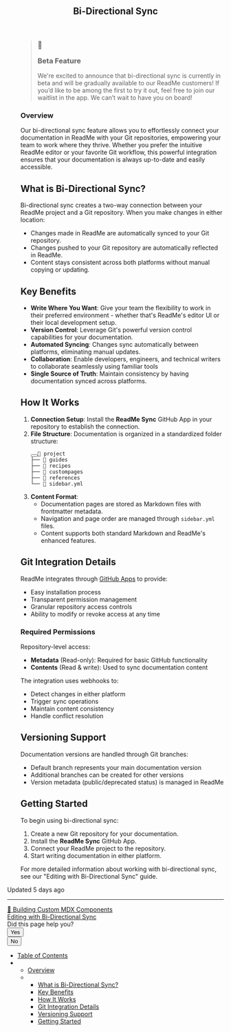 <article class="rm-Article "><header id="content-head"><div class="row clearfix"><div class="col-xs-9"><h1>Bi-Directional Sync</h1></div></div></header><div class="grid-container-fluid" id="content-container"><section class="content-body grid-75"><div class="rm-Markdown markdown-body rm-Markdown markdown-body ng-non-bindable" data-testid="RDMD" style="margin-left: 31px;"><style>/*! tailwindcss v4.0.3 | MIT License | https://tailwindcss.com */
@layer theme, base, components, utilities;
@layer theme {
  .readme-tailwind, .readme-tailwind :host {
    --font-sans: ui-sans-serif, system-ui, sans-serif, 'Apple Color Emoji', 'Segoe UI Emoji',
    'Segoe UI Symbol', 'Noto Color Emoji';
    --font-serif: ui-serif, Georgia, Cambria, 'Times New Roman', Times, serif;
    --font-mono: ui-monospace, SFMono-Regular, Menlo, Monaco, Consolas, 'Liberation Mono',
    'Courier New', monospace;
    --color-red-50: oklch(0.971 0.013 17.38);
    --color-red-100: oklch(0.936 0.032 17.717);
    --color-red-200: oklch(0.885 0.062 18.334);
    --color-red-300: oklch(0.808 0.114 19.571);
    --color-red-400: oklch(0.704 0.191 22.216);
    --color-red-500: oklch(0.637 0.237 25.331);
    --color-red-600: oklch(0.577 0.245 27.325);
    --color-red-700: oklch(0.505 0.213 27.518);
    --color-red-800: oklch(0.444 0.177 26.899);
    --color-red-900: oklch(0.396 0.141 25.723);
    --color-red-950: oklch(0.258 0.092 26.042);
    --color-orange-50: oklch(0.98 0.016 73.684);
    --color-orange-100: oklch(0.954 0.038 75.164);
    --color-orange-200: oklch(0.901 0.076 70.697);
    --color-orange-300: oklch(0.837 0.128 66.29);
    --color-orange-400: oklch(0.75 0.183 55.934);
    --color-orange-500: oklch(0.705 0.213 47.604);
    --color-orange-600: oklch(0.646 0.222 41.116);
    --color-orange-700: oklch(0.553 0.195 38.402);
    --color-orange-800: oklch(0.47 0.157 37.304);
    --color-orange-900: oklch(0.408 0.123 38.172);
    --color-orange-950: oklch(0.266 0.079 36.259);
    --color-amber-50: oklch(0.987 0.022 95.277);
    --color-amber-100: oklch(0.962 0.059 95.617);
    --color-amber-200: oklch(0.924 0.12 95.746);
    --color-amber-300: oklch(0.879 0.169 91.605);
    --color-amber-400: oklch(0.828 0.189 84.429);
    --color-amber-500: oklch(0.769 0.188 70.08);
    --color-amber-600: oklch(0.666 0.179 58.318);
    --color-amber-700: oklch(0.555 0.163 48.998);
    --color-amber-800: oklch(0.473 0.137 46.201);
    --color-amber-900: oklch(0.414 0.112 45.904);
    --color-amber-950: oklch(0.279 0.077 45.635);
    --color-yellow-50: oklch(0.987 0.026 102.212);
    --color-yellow-100: oklch(0.973 0.071 103.193);
    --color-yellow-200: oklch(0.945 0.129 101.54);
    --color-yellow-300: oklch(0.905 0.182 98.111);
    --color-yellow-400: oklch(0.852 0.199 91.936);
    --color-yellow-500: oklch(0.795 0.184 86.047);
    --color-yellow-600: oklch(0.681 0.162 75.834);
    --color-yellow-700: oklch(0.554 0.135 66.442);
    --color-yellow-800: oklch(0.476 0.114 61.907);
    --color-yellow-900: oklch(0.421 0.095 57.708);
    --color-yellow-950: oklch(0.286 0.066 53.813);
    --color-lime-50: oklch(0.986 0.031 120.757);
    --color-lime-100: oklch(0.967 0.067 122.328);
    --color-lime-200: oklch(0.938 0.127 124.321);
    --color-lime-300: oklch(0.897 0.196 126.665);
    --color-lime-400: oklch(0.841 0.238 128.85);
    --color-lime-500: oklch(0.768 0.233 130.85);
    --color-lime-600: oklch(0.648 0.2 131.684);
    --color-lime-700: oklch(0.532 0.157 131.589);
    --color-lime-800: oklch(0.453 0.124 130.933);
    --color-lime-900: oklch(0.405 0.101 131.063);
    --color-lime-950: oklch(0.274 0.072 132.109);
    --color-green-50: oklch(0.982 0.018 155.826);
    --color-green-100: oklch(0.962 0.044 156.743);
    --color-green-200: oklch(0.925 0.084 155.995);
    --color-green-300: oklch(0.871 0.15 154.449);
    --color-green-400: oklch(0.792 0.209 151.711);
    --color-green-500: oklch(0.723 0.219 149.579);
    --color-green-600: oklch(0.627 0.194 149.214);
    --color-green-700: oklch(0.527 0.154 150.069);
    --color-green-800: oklch(0.448 0.119 151.328);
    --color-green-900: oklch(0.393 0.095 152.535);
    --color-green-950: oklch(0.266 0.065 152.934);
    --color-emerald-50: oklch(0.979 0.021 166.113);
    --color-emerald-100: oklch(0.95 0.052 163.051);
    --color-emerald-200: oklch(0.905 0.093 164.15);
    --color-emerald-300: oklch(0.845 0.143 164.978);
    --color-emerald-400: oklch(0.765 0.177 163.223);
    --color-emerald-500: oklch(0.696 0.17 162.48);
    --color-emerald-600: oklch(0.596 0.145 163.225);
    --color-emerald-700: oklch(0.508 0.118 165.612);
    --color-emerald-800: oklch(0.432 0.095 166.913);
    --color-emerald-900: oklch(0.378 0.077 168.94);
    --color-emerald-950: oklch(0.262 0.051 172.552);
    --color-teal-50: oklch(0.984 0.014 180.72);
    --color-teal-100: oklch(0.953 0.051 180.801);
    --color-teal-200: oklch(0.91 0.096 180.426);
    --color-teal-300: oklch(0.855 0.138 181.071);
    --color-teal-400: oklch(0.777 0.152 181.912);
    --color-teal-500: oklch(0.704 0.14 182.503);
    --color-teal-600: oklch(0.6 0.118 184.704);
    --color-teal-700: oklch(0.511 0.096 186.391);
    --color-teal-800: oklch(0.437 0.078 188.216);
    --color-teal-900: oklch(0.386 0.063 188.416);
    --color-teal-950: oklch(0.277 0.046 192.524);
    --color-cyan-50: oklch(0.984 0.019 200.873);
    --color-cyan-100: oklch(0.956 0.045 203.388);
    --color-cyan-200: oklch(0.917 0.08 205.041);
    --color-cyan-300: oklch(0.865 0.127 207.078);
    --color-cyan-400: oklch(0.789 0.154 211.53);
    --color-cyan-500: oklch(0.715 0.143 215.221);
    --color-cyan-600: oklch(0.609 0.126 221.723);
    --color-cyan-700: oklch(0.52 0.105 223.128);
    --color-cyan-800: oklch(0.45 0.085 224.283);
    --color-cyan-900: oklch(0.398 0.07 227.392);
    --color-cyan-950: oklch(0.302 0.056 229.695);
    --color-sky-50: oklch(0.977 0.013 236.62);
    --color-sky-100: oklch(0.951 0.026 236.824);
    --color-sky-200: oklch(0.901 0.058 230.902);
    --color-sky-300: oklch(0.828 0.111 230.318);
    --color-sky-400: oklch(0.746 0.16 232.661);
    --color-sky-500: oklch(0.685 0.169 237.323);
    --color-sky-600: oklch(0.588 0.158 241.966);
    --color-sky-700: oklch(0.5 0.134 242.749);
    --color-sky-800: oklch(0.443 0.11 240.79);
    --color-sky-900: oklch(0.391 0.09 240.876);
    --color-sky-950: oklch(0.293 0.066 243.157);
    --color-blue-50: oklch(0.97 0.014 254.604);
    --color-blue-100: oklch(0.932 0.032 255.585);
    --color-blue-200: oklch(0.882 0.059 254.128);
    --color-blue-300: oklch(0.809 0.105 251.813);
    --color-blue-400: oklch(0.707 0.165 254.624);
    --color-blue-500: oklch(0.623 0.214 259.815);
    --color-blue-600: oklch(0.546 0.245 262.881);
    --color-blue-700: oklch(0.488 0.243 264.376);
    --color-blue-800: oklch(0.424 0.199 265.638);
    --color-blue-900: oklch(0.379 0.146 265.522);
    --color-blue-950: oklch(0.282 0.091 267.935);
    --color-indigo-50: oklch(0.962 0.018 272.314);
    --color-indigo-100: oklch(0.93 0.034 272.788);
    --color-indigo-200: oklch(0.87 0.065 274.039);
    --color-indigo-300: oklch(0.785 0.115 274.713);
    --color-indigo-400: oklch(0.673 0.182 276.935);
    --color-indigo-500: oklch(0.585 0.233 277.117);
    --color-indigo-600: oklch(0.511 0.262 276.966);
    --color-indigo-700: oklch(0.457 0.24 277.023);
    --color-indigo-800: oklch(0.398 0.195 277.366);
    --color-indigo-900: oklch(0.359 0.144 278.697);
    --color-indigo-950: oklch(0.257 0.09 281.288);
    --color-violet-50: oklch(0.969 0.016 293.756);
    --color-violet-100: oklch(0.943 0.029 294.588);
    --color-violet-200: oklch(0.894 0.057 293.283);
    --color-violet-300: oklch(0.811 0.111 293.571);
    --color-violet-400: oklch(0.702 0.183 293.541);
    --color-violet-500: oklch(0.606 0.25 292.717);
    --color-violet-600: oklch(0.541 0.281 293.009);
    --color-violet-700: oklch(0.491 0.27 292.581);
    --color-violet-800: oklch(0.432 0.232 292.759);
    --color-violet-900: oklch(0.38 0.189 293.745);
    --color-violet-950: oklch(0.283 0.141 291.089);
    --color-purple-50: oklch(0.977 0.014 308.299);
    --color-purple-100: oklch(0.946 0.033 307.174);
    --color-purple-200: oklch(0.902 0.063 306.703);
    --color-purple-300: oklch(0.827 0.119 306.383);
    --color-purple-400: oklch(0.714 0.203 305.504);
    --color-purple-500: oklch(0.627 0.265 303.9);
    --color-purple-600: oklch(0.558 0.288 302.321);
    --color-purple-700: oklch(0.496 0.265 301.924);
    --color-purple-800: oklch(0.438 0.218 303.724);
    --color-purple-900: oklch(0.381 0.176 304.987);
    --color-purple-950: oklch(0.291 0.149 302.717);
    --color-fuchsia-50: oklch(0.977 0.017 320.058);
    --color-fuchsia-100: oklch(0.952 0.037 318.852);
    --color-fuchsia-200: oklch(0.903 0.076 319.62);
    --color-fuchsia-300: oklch(0.833 0.145 321.434);
    --color-fuchsia-400: oklch(0.74 0.238 322.16);
    --color-fuchsia-500: oklch(0.667 0.295 322.15);
    --color-fuchsia-600: oklch(0.591 0.293 322.896);
    --color-fuchsia-700: oklch(0.518 0.253 323.949);
    --color-fuchsia-800: oklch(0.452 0.211 324.591);
    --color-fuchsia-900: oklch(0.401 0.17 325.612);
    --color-fuchsia-950: oklch(0.293 0.136 325.661);
    --color-pink-50: oklch(0.971 0.014 343.198);
    --color-pink-100: oklch(0.948 0.028 342.258);
    --color-pink-200: oklch(0.899 0.061 343.231);
    --color-pink-300: oklch(0.823 0.12 346.018);
    --color-pink-400: oklch(0.718 0.202 349.761);
    --color-pink-500: oklch(0.656 0.241 354.308);
    --color-pink-600: oklch(0.592 0.249 0.584);
    --color-pink-700: oklch(0.525 0.223 3.958);
    --color-pink-800: oklch(0.459 0.187 3.815);
    --color-pink-900: oklch(0.408 0.153 2.432);
    --color-pink-950: oklch(0.284 0.109 3.907);
    --color-rose-50: oklch(0.969 0.015 12.422);
    --color-rose-100: oklch(0.941 0.03 12.58);
    --color-rose-200: oklch(0.892 0.058 10.001);
    --color-rose-300: oklch(0.81 0.117 11.638);
    --color-rose-400: oklch(0.712 0.194 13.428);
    --color-rose-500: oklch(0.645 0.246 16.439);
    --color-rose-600: oklch(0.586 0.253 17.585);
    --color-rose-700: oklch(0.514 0.222 16.935);
    --color-rose-800: oklch(0.455 0.188 13.697);
    --color-rose-900: oklch(0.41 0.159 10.272);
    --color-rose-950: oklch(0.271 0.105 12.094);
    --color-slate-50: oklch(0.984 0.003 247.858);
    --color-slate-100: oklch(0.968 0.007 247.896);
    --color-slate-200: oklch(0.929 0.013 255.508);
    --color-slate-300: oklch(0.869 0.022 252.894);
    --color-slate-400: oklch(0.704 0.04 256.788);
    --color-slate-500: oklch(0.554 0.046 257.417);
    --color-slate-600: oklch(0.446 0.043 257.281);
    --color-slate-700: oklch(0.372 0.044 257.287);
    --color-slate-800: oklch(0.279 0.041 260.031);
    --color-slate-900: oklch(0.208 0.042 265.755);
    --color-slate-950: oklch(0.129 0.042 264.695);
    --color-gray-50: oklch(0.985 0.002 247.839);
    --color-gray-100: oklch(0.967 0.003 264.542);
    --color-gray-200: oklch(0.928 0.006 264.531);
    --color-gray-300: oklch(0.872 0.01 258.338);
    --color-gray-400: oklch(0.707 0.022 261.325);
    --color-gray-500: oklch(0.551 0.027 264.364);
    --color-gray-600: oklch(0.446 0.03 256.802);
    --color-gray-700: oklch(0.373 0.034 259.733);
    --color-gray-800: oklch(0.278 0.033 256.848);
    --color-gray-900: oklch(0.21 0.034 264.665);
    --color-gray-950: oklch(0.13 0.028 261.692);
    --color-zinc-50: oklch(0.985 0 0);
    --color-zinc-100: oklch(0.967 0.001 286.375);
    --color-zinc-200: oklch(0.92 0.004 286.32);
    --color-zinc-300: oklch(0.871 0.006 286.286);
    --color-zinc-400: oklch(0.705 0.015 286.067);
    --color-zinc-500: oklch(0.552 0.016 285.938);
    --color-zinc-600: oklch(0.442 0.017 285.786);
    --color-zinc-700: oklch(0.37 0.013 285.805);
    --color-zinc-800: oklch(0.274 0.006 286.033);
    --color-zinc-900: oklch(0.21 0.006 285.885);
    --color-zinc-950: oklch(0.141 0.005 285.823);
    --color-neutral-50: oklch(0.985 0 0);
    --color-neutral-100: oklch(0.97 0 0);
    --color-neutral-200: oklch(0.922 0 0);
    --color-neutral-300: oklch(0.87 0 0);
    --color-neutral-400: oklch(0.708 0 0);
    --color-neutral-500: oklch(0.556 0 0);
    --color-neutral-600: oklch(0.439 0 0);
    --color-neutral-700: oklch(0.371 0 0);
    --color-neutral-800: oklch(0.269 0 0);
    --color-neutral-900: oklch(0.205 0 0);
    --color-neutral-950: oklch(0.145 0 0);
    --color-stone-50: oklch(0.985 0.001 106.423);
    --color-stone-100: oklch(0.97 0.001 106.424);
    --color-stone-200: oklch(0.923 0.003 48.717);
    --color-stone-300: oklch(0.869 0.005 56.366);
    --color-stone-400: oklch(0.709 0.01 56.259);
    --color-stone-500: oklch(0.553 0.013 58.071);
    --color-stone-600: oklch(0.444 0.011 73.639);
    --color-stone-700: oklch(0.374 0.01 67.558);
    --color-stone-800: oklch(0.268 0.007 34.298);
    --color-stone-900: oklch(0.216 0.006 56.043);
    --color-stone-950: oklch(0.147 0.004 49.25);
    --color-black: #000;
    --color-white: #fff;
    --spacing: 0.25rem;
    --breakpoint-sm: 40rem;
    --breakpoint-md: 48rem;
    --breakpoint-lg: 64rem;
    --breakpoint-xl: 80rem;
    --breakpoint-2xl: 96rem;
    --container-3xs: 16rem;
    --container-2xs: 18rem;
    --container-xs: 20rem;
    --container-sm: 24rem;
    --container-md: 28rem;
    --container-lg: 32rem;
    --container-xl: 36rem;
    --container-2xl: 42rem;
    --container-3xl: 48rem;
    --container-4xl: 56rem;
    --container-5xl: 64rem;
    --container-6xl: 72rem;
    --container-7xl: 80rem;
    --text-xs: 0.75rem;
    --text-xs--line-height: calc(1 / 0.75);
    --text-sm: 0.875rem;
    --text-sm--line-height: calc(1.25 / 0.875);
    --text-base: 1rem;
    --text-base--line-height: calc(1.5 / 1);
    --text-lg: 1.125rem;
    --text-lg--line-height: calc(1.75 / 1.125);
    --text-xl: 1.25rem;
    --text-xl--line-height: calc(1.75 / 1.25);
    --text-2xl: 1.5rem;
    --text-2xl--line-height: calc(2 / 1.5);
    --text-3xl: 1.875rem;
    --text-3xl--line-height: calc(2.25 / 1.875);
    --text-4xl: 2.25rem;
    --text-4xl--line-height: calc(2.5 / 2.25);
    --text-5xl: 3rem;
    --text-5xl--line-height: 1;
    --text-6xl: 3.75rem;
    --text-6xl--line-height: 1;
    --text-7xl: 4.5rem;
    --text-7xl--line-height: 1;
    --text-8xl: 6rem;
    --text-8xl--line-height: 1;
    --text-9xl: 8rem;
    --text-9xl--line-height: 1;
    --font-weight-thin: 100;
    --font-weight-extralight: 200;
    --font-weight-light: 300;
    --font-weight-normal: 400;
    --font-weight-medium: 500;
    --font-weight-semibold: 600;
    --font-weight-bold: 700;
    --font-weight-extrabold: 800;
    --font-weight-black: 900;
    --tracking-tighter: -0.05em;
    --tracking-tight: -0.025em;
    --tracking-normal: 0em;
    --tracking-wide: 0.025em;
    --tracking-wider: 0.05em;
    --tracking-widest: 0.1em;
    --leading-tight: 1.25;
    --leading-snug: 1.375;
    --leading-normal: 1.5;
    --leading-relaxed: 1.625;
    --leading-loose: 2;
    --radius-xs: 0.125rem;
    --radius-sm: 0.25rem;
    --radius-md: 0.375rem;
    --radius-lg: 0.5rem;
    --radius-xl: 0.75rem;
    --radius-2xl: 1rem;
    --radius-3xl: 1.5rem;
    --radius-4xl: 2rem;
    --shadow-2xs: 0 1px rgb(0 0 0 / 0.05);
    --shadow-xs: 0 1px 2px 0 rgb(0 0 0 / 0.05);
    --shadow-sm: 0 1px 3px 0 rgb(0 0 0 / 0.1), 0 1px 2px -1px rgb(0 0 0 / 0.1);
    --shadow-md: 0 4px 6px -1px rgb(0 0 0 / 0.1), 0 2px 4px -2px rgb(0 0 0 / 0.1);
    --shadow-lg: 0 10px 15px -3px rgb(0 0 0 / 0.1), 0 4px 6px -4px rgb(0 0 0 / 0.1);
    --shadow-xl: 0 20px 25px -5px rgb(0 0 0 / 0.1), 0 8px 10px -6px rgb(0 0 0 / 0.1);
    --shadow-2xl: 0 25px 50px -12px rgb(0 0 0 / 0.25);
    --inset-shadow-2xs: inset 0 1px rgb(0 0 0 / 0.05);
    --inset-shadow-xs: inset 0 1px 1px rgb(0 0 0 / 0.05);
    --inset-shadow-sm: inset 0 2px 4px rgb(0 0 0 / 0.05);
    --drop-shadow-xs: 0 1px 1px rgb(0 0 0 / 0.05);
    --drop-shadow-sm: 0 1px 2px rgb(0 0 0 / 0.15);
    --drop-shadow-md: 0 3px 3px rgb(0 0 0 / 0.12);
    --drop-shadow-lg: 0 4px 4px rgb(0 0 0 / 0.15);
    --drop-shadow-xl: 0 9px 7px rgb(0 0 0 / 0.1);
    --drop-shadow-2xl: 0 25px 25px rgb(0 0 0 / 0.15);
    --ease-in: cubic-bezier(0.4, 0, 1, 1);
    --ease-out: cubic-bezier(0, 0, 0.2, 1);
    --ease-in-out: cubic-bezier(0.4, 0, 0.2, 1);
    --animate-spin: spin 1s linear infinite;
    --animate-ping: ping 1s cubic-bezier(0, 0, 0.2, 1) infinite;
    --animate-pulse: pulse 2s cubic-bezier(0.4, 0, 0.6, 1) infinite;
    --animate-bounce: bounce 1s infinite;
    --blur-xs: 4px;
    --blur-sm: 8px;
    --blur-md: 12px;
    --blur-lg: 16px;
    --blur-xl: 24px;
    --blur-2xl: 40px;
    --blur-3xl: 64px;
    --perspective-dramatic: 100px;
    --perspective-near: 300px;
    --perspective-normal: 500px;
    --perspective-midrange: 800px;
    --perspective-distant: 1200px;
    --aspect-video: 16 / 9;
    --default-transition-duration: 150ms;
    --default-transition-timing-function: cubic-bezier(0.4, 0, 0.2, 1);
    --default-font-family: var(--font-sans);
    --default-font-feature-settings: var(--font-sans--font-feature-settings);
    --default-font-variation-settings: var(--font-sans--font-variation-settings);
    --default-mono-font-family: var(--font-mono);
    --default-mono-font-feature-settings: var(--font-mono--font-feature-settings);
    --default-mono-font-variation-settings: var(--font-mono--font-variation-settings);
  }
}
@layer utilities;
@keyframes spin {
  to {
    transform: rotate(360deg);
  }
}
@keyframes ping {
  75%, 100% {
    transform: scale(2);
    opacity: 0;
  }
}
@keyframes pulse {
  50% {
    opacity: 0.5;
  }
}
@keyframes bounce {
  0%, 100% {
    transform: translateY(-25%);
    animation-timing-function: cubic-bezier(0.8, 0, 1, 1);
  }
  50% {
    transform: none;
    animation-timing-function: cubic-bezier(0, 0, 0.2, 1);
  }
}
</style><blockquote class="callout callout_info" theme="📘"><h3 class="callout-heading"><span class="callout-icon">📘</span><p>Beta Feature</p></h3><p>We're excited to announce that bi-directional sync is currently in beta and will be gradually available to our ReadMe customers! If you’d like to be among the first to try it out, feel free to join our waitlist in the app. We can’t wait to have you on board!</p></blockquote>
<h1 class="heading heading-1 header-scroll"><div class="heading-anchor anchor waypoint" id="overview"></div><div class="heading-text">Overview</div><a aria-label="Skip link to Overview" class="heading-anchor-icon fa fa-regular fa-anchor" href="#overview"></a></h1>
<p>Our bi-directional sync feature allows you to effortlessly connect your documentation in ReadMe with your Git repositories, empowering your team to work where they thrive. Whether you prefer the intuitive ReadMe editor or your favorite Git workflow, this powerful integration ensures that your documentation is always up-to-date and easily accessible.</p>
<h2 class="heading heading-2 header-scroll"><div class="heading-anchor anchor waypoint" id="what-is-bi-directional-sync"></div><div class="heading-text">What is Bi-Directional Sync?</div><a aria-label="Skip link to What is Bi-Directional Sync?" class="heading-anchor-icon fa fa-regular fa-anchor" href="#what-is-bi-directional-sync"></a></h2>
<p>Bi-directional sync creates a two-way connection between your ReadMe project and a Git repository. When you make changes in either location:</p>
<ul>
<li>Changes made in ReadMe are automatically synced to your Git repository.</li>
<li>Changes pushed to your Git repository are automatically reflected in ReadMe.</li>
<li>Content stays consistent across both platforms without manual copying or updating.</li>
</ul>
<h2 class="heading heading-2 header-scroll"><div class="heading-anchor anchor waypoint" id="key-benefits"></div><div class="heading-text">Key Benefits</div><a aria-label="Skip link to Key Benefits" class="heading-anchor-icon fa fa-regular fa-anchor" href="#key-benefits"></a></h2>
<ul>
<li><strong>Write Where You Want</strong>: Give your team the flexibility to work in their preferred environment - whether that's ReadMe's editor UI or their local development setup.</li>
<li><strong>Version Control</strong>: Leverage Git's powerful version control capabilities for your documentation.</li>
<li><strong>Automated Syncing</strong>: Changes sync automatically between platforms, eliminating manual updates.</li>
<li><strong>Collaboration</strong>: Enable developers, engineers, and technical writers to collaborate seamlessly using familiar tools</li>
<li><strong>Single Source of Truth</strong>: Maintain consistency by having documentation synced across platforms.</li>
</ul>
<h2 class="heading heading-2 header-scroll"><div class="heading-anchor anchor waypoint" id="how-it-works"></div><div class="heading-text">How It Works</div><a aria-label="Skip link to How It Works" class="heading-anchor-icon fa fa-regular fa-anchor" href="#how-it-works"></a></h2>
<ol>
<li><strong>Connection Setup</strong>: Install the <strong>ReadMe Sync</strong> GitHub App in your repository to establish the connection.</li>
<li><strong>File Structure</strong>: Documentation is organized in a standardized folder structure:
<pre><button aria-label="Copy Code" class="rdmd-code-copy fa"></button><code class="rdmd-code lang-undefined theme-undefined"><span class="cm-s-neo" data-testid="SyntaxHighlighter">📂 project
├── 📁 guides
├── 📁 recipes 
├── 📁 custompages
├── 📁 references
└── 📃 sidebar.yml</span></code></pre>
</li>
<li><strong>Content Format</strong>:
<ul>
<li>Documentation pages are stored as Markdown files with frontmatter metadata.</li>
<li>Navigation and page order are managed through <code class="rdmd-code lang-undefined theme-undefined"><span class="cm-s-neo" data-testid="SyntaxHighlighter">sidebar.yml</span></code> files.</li>
<li>Content supports both standard Markdown and ReadMe's enhanced features.</li>
</ul>
</li>
</ol>
<h2 class="heading heading-2 header-scroll"><div class="heading-anchor anchor waypoint" id="git-integration-details"></div><div class="heading-text">Git Integration Details</div><a aria-label="Skip link to Git Integration Details" class="heading-anchor-icon fa fa-regular fa-anchor" href="#git-integration-details"></a></h2>
<p>ReadMe integrates through <a target="_self" href="https://docs.github.com/en/apps/overview">GitHub Apps</a> to provide:</p>
<ul>
<li>Easy installation process</li>
<li>Transparent permission management</li>
<li>Granular repository access controls</li>
<li>Ability to modify or revoke access at any time</li>
</ul>
<h3 class="heading heading-3 header-scroll"><div class="heading-anchor anchor waypoint" id="required-permissions"></div><div class="heading-text">Required Permissions</div><a aria-label="Skip link to Required Permissions" class="heading-anchor-icon fa fa-regular fa-anchor" href="#required-permissions"></a></h3>
<p>Repository-level access:</p>
<ul>
<li><strong>Metadata</strong> (Read-only): Required for basic GitHub functionality</li>
<li><strong>Contents</strong> (Read &amp; write): Used to sync documentation content</li>
</ul>
<p>The integration uses webhooks to:</p>
<ul>
<li>Detect changes in either platform</li>
<li>Trigger sync operations</li>
<li>Maintain content consistency</li>
<li>Handle conflict resolution</li>
</ul>
<h2 class="heading heading-2 header-scroll"><div class="heading-anchor anchor waypoint" id="versioning-support"></div><div class="heading-text">Versioning Support</div><a aria-label="Skip link to Versioning Support" class="heading-anchor-icon fa fa-regular fa-anchor" href="#versioning-support"></a></h2>
<p>Documentation versions are handled through Git branches:</p>
<ul>
<li>Default branch represents your main documentation version</li>
<li>Additional branches can be created for other versions</li>
<li>Version metadata (public/deprecated status) is managed in ReadMe</li>
</ul>
<h2 class="heading heading-2 header-scroll"><div class="heading-anchor anchor waypoint" id="getting-started"></div><div class="heading-text">Getting Started</div><a aria-label="Skip link to Getting Started" class="heading-anchor-icon fa fa-regular fa-anchor" href="#getting-started"></a></h2>
<p>To begin using bi-directional sync:</p>
<ol>
<li>Create a new Git repository for your documentation.</li>
<li>Install the <strong>ReadMe Sync</strong> GitHub App.</li>
<li>Connect your ReadMe project to the repository.</li>
<li>Start writing documentation in either platform.</li>
</ol>
<p>For more detailed information about working with bi-directional sync, see our "Editing with Bi-Directional Sync" guide.</p></div><div class="UpdatedAt"><p class="DateLine "><i class="icon icon-watch"></i>Updated 5 days ago </p></div><hr class="NextStepsDivider"><nav aria-label="Pagination Controls" class="PaginationControlsjDYuqu8pBMUy rm-Pagination"><a class="PaginationControls-link254uPEbaP92i PaginationControls-link_left1G58BmNHDbVm" aria-label="Previous Page: 🧩 Building Custom MDX Components" href="/main/docs/building-custom-mdx-components"><span class="PaginationControls-iconZbaZ3tgyhNmI icon-arrow-left2"></span><div class="PaginationControls-text3qEXHZU00znD PaginationControls-text_left3wBkn4C9R0W_">🧩 Building Custom MDX Components</div></a><a class="PaginationControls-link254uPEbaP92i PaginationControls-link_right5lsfuICZqXYk" aria-label="Next Page: Editing with Bi-Directional Sync" href="/main/docs/editing-with-bi-directional-sync"><div class="PaginationControls-text3qEXHZU00znD PaginationControls-text_right3EIfWubgRVVP">Editing with Bi-Directional Sync</div><span class="PaginationControls-iconZbaZ3tgyhNmI icon-arrow-right2"></span></a></nav><div class="rm-PageThumbs PageThumbs"><div class="PageThumbs-helpful">Did this page help you?<div class="PageThumbs-cta"><div class="Dropdown Dropdown_closed"><button aria-haspopup="dialog" class="Button Button_sm PageThumbs-button Dropdown-toggle Button_secondary Button_secondary_text" type="button" aria-expanded="false"><i class="icon icon-thumbs-up-2"></i><span>Yes</span></button></div><div class="Dropdown Dropdown_closed"><button aria-haspopup="dialog" class="Button Button_sm PageThumbs-button Dropdown-toggle Button_secondary Button_secondary_text" type="button" aria-expanded="false"><i class="icon icon-thumbs-down1"></i><span>No</span></button></div></div></div></div></section><section class="content-toc grid-25"><nav><ul class="toc-list"><li><a class="tocHeader" href="#"><i class="icon icon-text-align-left"></i>Table of Contents</a></li><li class="toc-children"><ul>
<li>
<a href="#overview">Overview</a>
</li>
<li>
<ul>
<li><a href="#what-is-bi-directional-sync">What is Bi-Directional Sync?</a></li>
<li><a href="#key-benefits">Key Benefits</a></li>
<li><a href="#how-it-works">How It Works</a></li>
<li><a href="#git-integration-details">Git Integration Details</a></li>
<li><a href="#versioning-support">Versioning Support</a></li>
<li><a href="#getting-started">Getting Started</a></li>
</ul>
</li>
</ul></li></ul></nav></section></div><div class="ModalWrapper" id="tutorialmodal-root"></div></article>